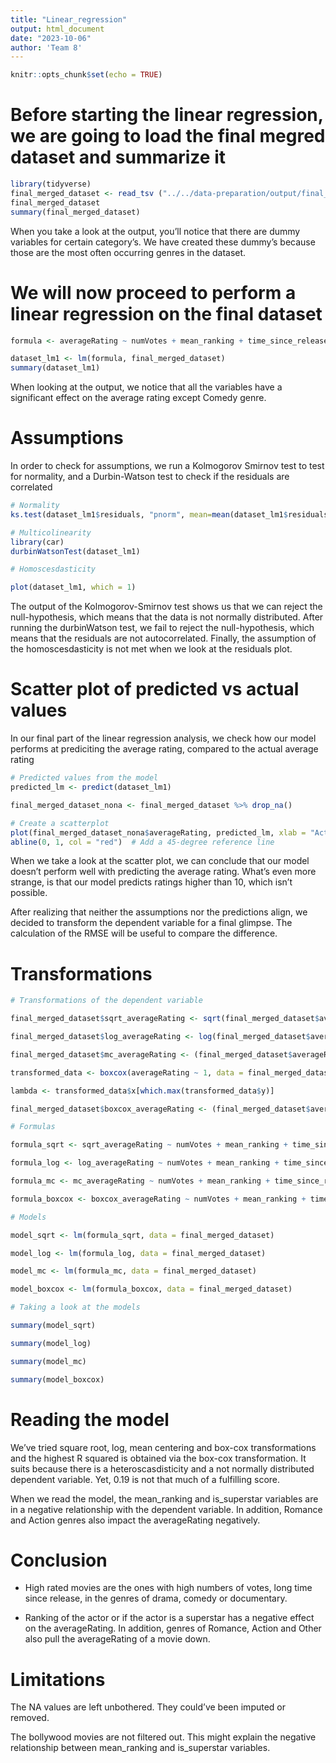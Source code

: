 ```yaml
---
title: "Linear_regression"
output: html_document
date: "2023-10-06"
author: 'Team 8'
---
```


```r
knitr::opts_chunk$set(echo = TRUE)
```

# Before starting the linear regression, we are going to load the final megred dataset and summarize it

```r
library(tidyverse)
final_merged_dataset <- read_tsv ("../../data-preparation/output/final_merged_dataset.tsv")
final_merged_dataset 
summary(final_merged_dataset)
```

When you take a look at the output, you'll notice that there are dummy variables for certain category's. We have created these dummy's because those are the most often occurring genres in the dataset.


# We will now proceed to perform a linear regression on the final dataset
```r

formula <- averageRating ~ numVotes + mean_ranking + time_since_release + is_superstar + Drama + Comedy + Documentary + Romance + Action + Other

dataset_lm1 <- lm(formula, final_merged_dataset)
summary(dataset_lm1)

```

When looking at the output, we notice that all the variables have a significant effect on the average rating except Comedy genre.

# Assumptions
In order to check for assumptions, we run a Kolmogorov Smirnov test to test for normality, and a Durbin-Watson test to check if the residuals are correlated

```r
# Normality
ks.test(dataset_lm1$residuals, "pnorm", mean=mean(dataset_lm1$residuals), sd=sd(dataset_lm1$residuals))

# Multicolinearity
library(car)
durbinWatsonTest(dataset_lm1)

# Homoscesdasticity

plot(dataset_lm1, which = 1)
```

The output of the Kolmogorov-Smirnov test shows us that we can reject the null-hypothesis, which means that the data is not normally distributed. After running the durbinWatson test, we fail to reject the null-hypothesis, which means that the residuals are not autocorrelated. Finally, the assumption of the homoscesdasticity is not met when we look at the residuals plot.

# Scatter plot of predicted vs actual values

In our final part of the linear regression analysis, we check how our model performs at prediciting the average rating, compared to the actual average rating

```r
# Predicted values from the model
predicted_lm <- predict(dataset_lm1)

final_merged_dataset_nona <- final_merged_dataset %>% drop_na()

# Create a scatterplot
plot(final_merged_dataset_nona$averageRating, predicted_lm, xlab = "Actual", ylab = "Predicted", main = "Predicted vs. Actual")
abline(0, 1, col = "red")  # Add a 45-degree reference line
```


When we take a look at the scatter plot, we can conclude that our model doesn't perform well with predicting the average rating. What's even more strange, is that our model predicts ratings higher than 10, which isn't possible.

After realizing that neither the assumptions nor the predictions align, we decided to transform the dependent variable for a final glimpse. The calculation of the RMSE will be useful to compare the difference.

# Transformations

```r

# Transformations of the dependent variable

final_merged_dataset$sqrt_averageRating <- sqrt(final_merged_dataset$averageRating)

final_merged_dataset$log_averageRating <- log(final_merged_dataset$averageRating)

final_merged_dataset$mc_averageRating <- (final_merged_dataset$averageRating - mean(final_merged_dataset$averageRating)) / sd(final_merged_dataset$averageRating)

transformed_data <- boxcox(averageRating ~ 1, data = final_merged_dataset)

lambda <- transformed_data$x[which.max(transformed_data$y)]

final_merged_dataset$boxcox_averageRating <- (final_merged_dataset$averageRating^lambda - 1) / lambda

# Formulas

formula_sqrt <- sqrt_averageRating ~ numVotes + mean_ranking + time_since_release + is_superstar + Drama + Comedy + Documentary + Romance + Action + Other

formula_log <- log_averageRating ~ numVotes + mean_ranking + time_since_release + is_superstar + Drama + Comedy + Documentary + Romance + Action + Other

formula_mc <- mc_averageRating ~ numVotes + mean_ranking + time_since_release + is_superstar + Drama + Comedy + Documentary + Romance + Action + Other

formula_boxcox <- boxcox_averageRating ~ numVotes + mean_ranking + time_since_release + is_superstar + Drama + Comedy + Documentary + Romance + Action + Other

# Models

model_sqrt <- lm(formula_sqrt, data = final_merged_dataset)

model_log <- lm(formula_log, data = final_merged_dataset)

model_mc <- lm(formula_mc, data = final_merged_dataset)

model_boxcox <- lm(formula_boxcox, data = final_merged_dataset)

# Taking a look at the models

summary(model_sqrt)

summary(model_log)

summary(model_mc)

summary(model_boxcox)

```
# Reading the model

We've tried square root, log, mean centering and box-cox transformations and the highest R squared is obtained via the box-cox transformation. It suits because there is a heteroscasdisticity and a not normally distributed dependent variable. Yet, 0.19 is not that much of a fulfilling score.

When we read the model, the mean_ranking and is_superstar variables are in a negative relationship with the dependent variable. In addition, Romance and Action genres also impact the averageRating negatively.


# Conclusion

* High rated movies are the ones with high numbers of votes, long time since release, in the genres of drama, comedy or documentary.

* Ranking of the actor or if the actor is a superstar has a negative effect on the averageRating. In addition, genres of Romance, Action and Other also pull the averageRating of a movie down.

# Limitations

The NA values are left unbothered. They could've been imputed or removed.

The bollywood movies are not filtered out. This might explain the negative relationship between mean_ranking and is_superstar variables.

